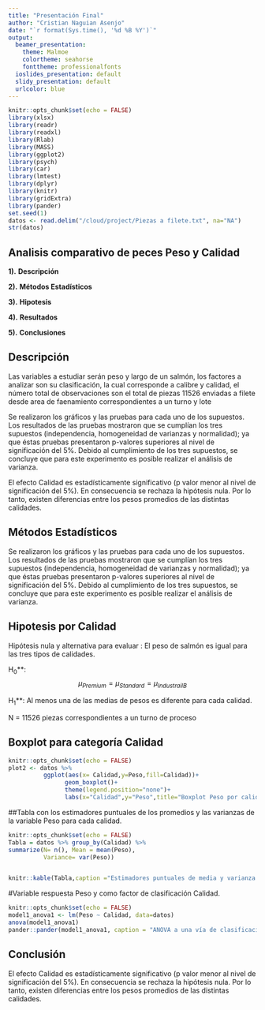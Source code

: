 ```yaml
---
title: "Presentación Final"
author: "Cristian Naguian Asenjo"
date: "`r format(Sys.time(), '%d %B %Y')`"
output:
  beamer_presentation:
    theme: Malmoe
    colortheme: seahorse
    fonttheme: professionalfonts
  ioslides_presentation: default
  slidy_presentation: default
  urlcolor: blue
---
```


```r
knitr::opts_chunk$set(echo = FALSE)
library(xlsx)
library(readr)
library(readxl)
library(Rlab)
library(MASS)
library(ggplot2)
library(psych)
library(car)
library(lmtest)
library(dplyr)
library(knitr)
library(gridExtra)
library(pander)
set.seed(1) 
datos <- read.delim("/cloud/project/Piezas a filete.txt", na="NA")
str(datos)
```

## Analisis comparativo de peces Peso y Calidad 

**1).** **Descripción**


**2).** **Métodos Estadísticos**


**3).** **Hipotesis**


**4).** **Resultados**


**5).** **Conclusiones**

## Descripción

Las variables a estudiar serán peso y largo de un salmón, los factores a analizar son su clasificación, la cual corresponde a calibre y calidad, el número total de observaciones son el total de piezas 11526 enviadas a filete desde area de faenamiento correspondientes a un turno y lote

Se realizaron los gráficos y las pruebas para cada uno de los supuestos. Los resultados de las pruebas mostraron que se cumplían los tres supuestos (independencia, homogeneidad de varianzas y normalidad); ya que éstas pruebas presentaron p-valores superiores al nivel de significación del 5%. Debido al cumplimiento de los tres supuestos, se concluye que para este experimento es posible realizar el análisis de varianza.

El efecto Calidad es estadísticamente significativo (p valor menor al nivel de significación del 5%). En consecuencia se rechaza la hipótesis nula. Por lo tanto, existen diferencias entre los pesos promedios de las distintas calidades.

## Métodos Estadísticos

Se realizaron los gráficos y las pruebas para cada uno de los supuestos. Los resultados de las pruebas mostraron que se cumplían los tres supuestos (independencia, homogeneidad de varianzas y normalidad); ya que éstas pruebas presentaron p-valores superiores al nivel de significación del 5%. Debido al cumplimiento de los tres supuestos, se concluye que para este experimento es posible realizar el análisis de varianza.

## Hipotesis por Calidad

Hipótesis nula y alternativa para evaluar :  El peso de salmón es igual para las tres tipos de calidades.

H~0~**: $$\mu_{Premium} = \mu_{Standard} = \mu_{Industrail B}$$

H~1~**: Al menos una de las medias de pesos es diferente para cada calidad.

N = 11526 piezas correspondientes a un turno de proceso

## Boxplot para categoría Calidad

```r
knitr::opts_chunk$set(echo = FALSE)
plot2 <- datos %>%
          ggplot(aes(x= Calidad,y=Peso,fill=Calidad))+
                geom_boxplot()+
                theme(legend.position="none")+
                labs(x="Calidad",y="Peso",title="Boxplot Peso por calidad")
```

##Tabla con los estimadores puntuales de los promedios y las varianzas de la variable Peso para cada calidad.

```r
knitr::opts_chunk$set(echo = FALSE)
Tabla = datos %>% group_by(Calidad) %>%
summarize(N= n(), Mean = mean(Peso),
          Variance= var(Peso))


knitr::kable(Tabla,caption ="Estimadores puntuales de media y varianza de Peso para las Calidaddes, Premium. Standard e Industrial B")
```
#Variable respuesta Peso y como factor de clasificación Calidad.
```r
knitr::opts_chunk$set(echo = FALSE)
model1_anova1 <- lm(Peso ~ Calidad, data=datos)
anova(model1_anova1)
pander::pander(model1_anova1, caption = "ANOVA a una vía de clasificación.")
```
## Conclusión

El efecto Calidad es estadísticamente significativo (p valor menor al nivel de significación del 5%). En consecuencia se rechaza la hipótesis nula. Por lo tanto, existen diferencias entre los pesos promedios de las distintas calidades.